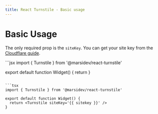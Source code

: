 ```yaml
---
title: React Turnstile - Basic usage
---
```


# Basic Usage

The only required prop is the `siteKey`. You can get your site key from the [Cloudflare guide](https://developers.cloudflare.com/turnstile/get-started/).

<CodeGroup>
  ```jsx
  import { Turnstile } from '@marsidev/react-turnstile'

  export default function Widget() {
    return <Turnstile siteKey="{{ sitekey }}" />
  }
  ```

  ```tsx
  import { Turnstile } from '@marsidev/react-turnstile'

  export default function Widget() {
    return <Turnstile siteKey='{{ sitekey }}' />
  }
  ```

</CodeGroup>
